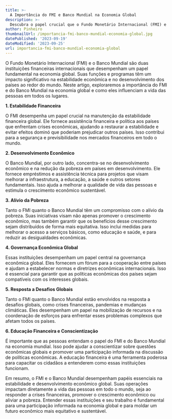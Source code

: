 ```yaml
---
title: >-
  A Importância do FMI e Banco Mundial na Economia Global
description: >-
  Descubra o papel crucial que o Fundo Monetário Internacional (FMI) e o Banco Mundial desempenham na estabilidade e desenvolvimento econômico global.
author: Pinheiro
thumbnailUrl: /importancia-fmi-banco-mundial-economia-global.jpg
datePublished: '2023-09-19'
dateModified: '2023-09-25'
url: importancia-fmi-banco-mundial-economia-global
---
```


O Fundo Monetário Internacional (FMI) e o Banco Mundial são duas instituições financeiras internacionais que desempenham um papel fundamental na economia global. Suas funções e programas têm um impacto significativo na estabilidade econômica e no desenvolvimento dos países ao redor do mundo. Neste artigo, exploraremos a importância do FMI e do Banco Mundial na economia global e como eles influenciam a vida das pessoas em todos os lugares.

**1. Estabilidade Financeira**

O FMI desempenha um papel crucial na manutenção da estabilidade financeira global. Ele fornece assistência financeira e política aos países que enfrentam crises econômicas, ajudando a restaurar a estabilidade e evitar efeitos dominó que poderiam prejudicar outros países. Isso contribui para a segurança e previsibilidade nos mercados financeiros em todo o mundo.

**2. Desenvolvimento Econômico**

O Banco Mundial, por outro lado, concentra-se no desenvolvimento econômico e na redução da pobreza em países em desenvolvimento. Ele fornece empréstimos e assistência técnica para projetos que visam melhorar a infraestrutura, a educação, a saúde e outros setores fundamentais. Isso ajuda a melhorar a qualidade de vida das pessoas e estimula o crescimento econômico sustentável.

**3. Alívio da Pobreza**

Tanto o FMI quanto o Banco Mundial têm um compromisso com o alívio da pobreza. Suas iniciativas visam não apenas promover o crescimento econômico, mas também garantir que os benefícios desse crescimento sejam distribuídos de forma mais equitativa. Isso inclui medidas para melhorar o acesso a serviços básicos, como educação e saúde, e para reduzir as desigualdades econômicas.

**4. Governança Econômica Global**

Essas instituições desempenham um papel central na governança econômica global. Eles fornecem um fórum para a cooperação entre países e ajudam a estabelecer normas e diretrizes econômicas internacionais. Isso é essencial para garantir que as políticas econômicas dos países sejam compatíveis com os interesses globais.

**5. Resposta a Desafios Globais**

Tanto o FMI quanto o Banco Mundial estão envolvidos na resposta a desafios globais, como crises financeiras, pandemias e mudanças climáticas. Eles desempenham um papel na mobilização de recursos e na coordenação de esforços para enfrentar esses problemas complexos que afetam todos os países.

**6. Educação Financeira e Conscientização**

É importante que as pessoas entendam o papel do FMI e do Banco Mundial na economia mundial. Isso pode ajudar a conscientizar sobre questões econômicas globais e promover uma participação informada na discussão de políticas econômicas. A educação financeira é uma ferramenta poderosa para capacitar os cidadãos a entenderem como essas instituições funcionam.

Em resumo, o FMI e o Banco Mundial desempenham papéis essenciais na estabilidade e desenvolvimento econômico global. Suas operações impactam diretamente a vida das pessoas em todo o mundo, seja ao responder a crises financeiras, promover o crescimento econômico ou aliviar a pobreza. Entender essas instituições e seu trabalho é fundamental para uma participação informada na economia global e para moldar um futuro econômico mais equitativo e sustentável.
